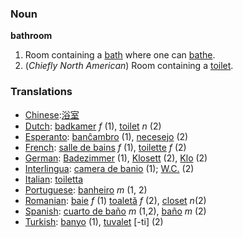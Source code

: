 === Noun ===

'''bathroom'''

# Room containing a [[bath]] where one can [[bathe]].
# (''Chiefly North American'') Room containing a [[toilet]].

=== Translations ===

*[[Chinese]]:[[浴室]]
*[[Dutch]]: [[badkamer]] ''f'' (1), [[toilet]] ''n'' (2)
*[[Esperanto]]: [[banĉambro]] (1), [[necesejo]] (2)
*[[French]]: [[salle de bains]] ''f'' (1), [[toilette]] ''f'' (2)
*[[German]]: [[Badezimmer]] (1), [[Klosett]] (2), [[Klo]] (2)
*[[Interlingua]]: [[camera de banio]] (1); [[W.C.]] (2)
*[[Italian]]: [[toiletta]]
*[[Portuguese]]: [[banheiro]] ''m'' (1, 2)
*[[Romanian]]: [[baie]] ''f'' (1) [[toaletă]] ''f'' (2), [[closet]]  ''n''(2)
*[[Spanish]]: [[cuarto de baño]] ''m'' (1,2), [[baño]] ''m'' (2)
*[[Turkish]]: [[banyo]] (1), [[tuvalet]] [-ti] (2)